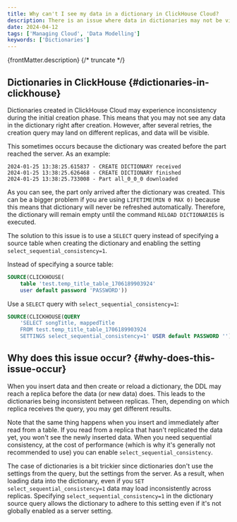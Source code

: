 ```yaml
---
title: Why can't I see my data in a dictionary in ClickHouse Cloud?
description: There is an issue where data in dictionaries may not be visible immediately after creation.
date: 2024-04-12
tags: ['Managing Cloud', 'Data Modelling']
keywords: ['Dictionaries']
---
```


{frontMatter.description}
{/* truncate */}

## Dictionaries in ClickHouse {#dictionaries-in-clickhouse}

Dictionaries created in ClickHouse Cloud may experience inconsistency during the initial creation phase. This means that you may not see any data in the dictionary right after creation. However, after several retries, the creation query may land on different replicas, and data will be visible.

This sometimes occurs because the dictionary was created before the part reached the server. As an example:

```
2024-01-25 13:38:25.615837 - CREATE DICTIONARY received
2024-01-25 13:38:25.626468 - CREATE DICTIONARY finished
2024-01-25 13:38:25.733008 - Part all_0_0_0 downloaded
```

As you can see, the part only arrived after the dictionary was created. This can be a bigger problem if you are using `LIFETIME(MIN 0 MAX 0)` because this means that dictionary will never be refreshed automatically. Therefore, the dictionary will remain empty until the command `RELOAD DICTIONARIES` is executed.

The solution to this issue is to use a `SELECT` query instead of specifying a source table when creating the dictionary and enabling the setting `select_sequential_consistency=1`.

Instead of specifying a source table:

```sql
SOURCE(CLICKHOUSE(
    table 'test.temp_title_table_1706189903924'
    user default password 'PASSWORD'))
```

Use a `SELECT` query with `select_sequential_consistency=1`:

```sql
SOURCE(CLICKHOUSE(QUERY
    'SELECT songTitle, mappedTitle
    FROM test.temp_title_table_1706189903924
    SETTINGS select_sequential_consistency=1' USER default PASSWORD ''))
```

## Why does this issue occur? {#why-does-this-issue-occur}

When you insert data and then create or reload a dictionary, the DDL may reach a replica before the data (or new data) does. This leads to the dictionaries being inconsistent between replicas. Then, depending on which replica receives the query, you may get different results.

Note that the same thing happens when you insert and immediately after read from a table. If you read from a replica that hasn't replicated the data yet, you won't see the newly inserted data. When you need sequential consistency, at the cost of performance (which is why it's generally not recommended to use) you can enable `select_sequential_consistency`.

The case of dictionaries is a bit trickier since dictionaries don't use the settings from the query, but the settings from the server. As a result, when loading data into the dictionary, even if you `SET select_sequential_consistency=1` data may load inconsistently across replicas. Specifying `select_sequential_consistency=1` in the dictionary source query allows the dictionary to adhere to this setting even if it's not globally enabled as a server setting.
